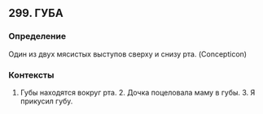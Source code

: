 ## 299. ГУБА
### Определение
Один из двух мясистых выступов сверху и снизу рта. (Concepticon)

### Контексты
1. Губы находятся вокруг рта. 2. Дочка поцеловала маму в губы. 3. Я прикусил губу.

